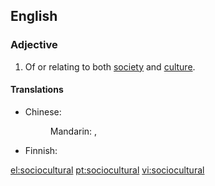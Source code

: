 ==English==

===Adjective===
{{en-adj}}

# Of or relating to both [[society]] and [[culture]].

====Translations====
{{trans-top|of both society and culture}}
* Chinese:
*: Mandarin: {{t|cmn|社會文化|alt=社會文化的|sc=Hani}}, {{t|cmn|社会文化|alt=社会文化的|tr=shèhuì wénhuà de|sc=Hani}}
{{trans-mid}}
* Finnish: {{t|fi|sosiokulttuurinen}}
{{trans-bottom}}

[[el:sociocultural]]
[[pt:sociocultural]]
[[vi:sociocultural]]